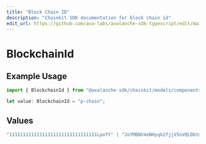 ```yaml
---
title: "Block Chain ID"
description: "Chainkit SDK documentation for block chain id"
edit_url: https://github.com/ava-labs/avalanche-sdk-typescript/edit/main/chainkit/docs/models/components/blockchainid.md
---
```


# BlockchainId

## Example Usage

```typescript
import { BlockchainId } from "@avalanche-sdk/chainkit/models/components";

let value: BlockchainId = "p-chain";
```

## Values

```typescript
"11111111111111111111111111111111LpoYY" | "2oYMBNV4eNHyqk2fjjV5nVQLDbtmNJzq5s3qs3Lo6ftnC6FByM" | "2JVSBoinj9C2J33VntvzYtVJNZdN2NKiwwKjcumHUWEb5DbBrm" | "2q9e4r6Mu3U68nU1fYjgbR6JvwrRx36CohpAX5UQxse55x1Q5" | "yH8D7ThNJkxmtkuv2jgBa4P1Rn3Qpr4pPr7QYNfcdoS6k6HWp" | "p-chain" | "x-chain" | "c-chain"
```
